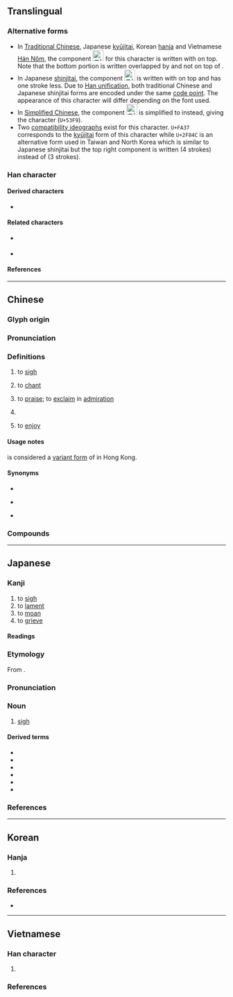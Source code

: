 {{also|叹|歎}}
{{character info}}
{{character info|0xFA37}}
{{character info|0x2F84C}}
==Translingual==
{{ja-forms|嘆|[[叹]]|嘆}}

===Alternative forms===
* In [[Traditional Chinese]], Japanese [[kyūjitai]], Korean [[hanja]] and Vietnamese [[Hán Nôm]], the component [[File:U26c29-ue0102.svg|25px|text-bottom|𦰩󠄂|link=𦰩]] for this character is written with {{l|mul|廿}} on top. Note that the bottom portion is written {{l|mul|口}} overlapped by {{l|mul|夫}} and not {{l|mul|中}} on top of {{l|mul|天}}.
* In Japanese [[shinjitai]], the component [[File:U26c29.svg|25px|text-bottom|𦰩|link=𦰩]] is written with <big>{{l|mul|sc=Jpan|艹}}</big> on top and has one stroke less. Due to [[w:Han unification|Han unification]], both traditional Chinese and Japanese shinjitai forms are encoded under the same [[code point]]. The appearance of this character will differ depending on the font used.
* In [[Simplified Chinese]], the component [[File:U26c29-ue0102.svg|25px|text-bottom|𦰩󠄂|link=𦰩]] is simplified to {{l|mul|又}} instead, giving the character {{l|mul|叹}} (<code>U+53F9</code>).
* Two [[w:CJK Compatibility Ideographs|compatibility ideographs]] exist for this character. <code>U+FA37</code> corresponds to the [[kyūjitai]] form of this character while <code>U+2F84C</code> is an alternative form used in Taiwan and North Korea which is similar to Japanese shinjitai but the top right component is written <big>{{lang|mul|sc=Hant|艹}}</big> (4 strokes) instead of <big>{{lang|mul|sc=Jpan|艹}}</big> (3 strokes).

===Han character===
{{Han char|rn=30|rad=口|as=11|asj=10|sn=14|snj=13|four=64034|canj=RTLO,RTAO|ids=⿰口⿱廿⿻口夫(GHTKV,<code>U+FA37</code>),⿰口𦰩(J,<code>U+2F84C</code>)}}

====Derived characters====
* {{l|mul|𫛗}}

====Related characters====
* {{l|mul|叹}} {{q|[[Simplified Chinese]]}}
* {{l|mul|歎}} {{q|Orthodox form in Hong Kong; [[w:Variant Chinese character|Variant]] [[Traditional Chinese|traditional form]] of {{l|mul|嘆}} in Mainland China}}

====References====
{{Han ref|kx=0205.010|dkj=04138|dj=0427.210|hdz=10673.080|uh=5606}}
{{Han ref|uh=FA37}}
{{Han ref|uh=2F84C}}

----

==Chinese==
{{zh-forms|s=叹|t2=歎|alt=𡂥}}

===Glyph origin===
{{Han etym}}

===Pronunciation===
{{zh-pron
|m=tàn
|c=taan3
|h=pfs=
|md=táng
|mn=thàn
|mn-t=tam3/tang3
|mn-t_note=tam3 - Chaozhou; tang3 - Shantou
|w=
|mc=y
|oc=y
|cat=v,n
}}

===Definitions===
{{zh-hanzi}}

# to [[sigh#Verb|sigh]]
#: {{zh-x|一聲 長嘆|to heave a deep sign}}
#: {{zh-x|他 深深 的 嘆 了 一 口 氣。}}
# {{lb|zh|literary|or|in compounds}} to [[chant#Verb|chant]]
# {{lb|zh|literary|or|in compounds}} to [[praise#Verb|praise]]; to [[exclaim]] in [[admiration]]
#: {{zh-x|嘆服|to gasp in admiration}}
#: {{zh-x|嘆為觀止|to gasp in amazement}}
# {{lb|zh|grammar}} {{zh-abbrev|嘆詞|[[interjection]]}}
# {{lb|zh|Cantonese}} to [[enjoy]]
#: {{zh-x|嘆世界|to enjoy life|C}}

====Usage notes====
{{lang|zh|sc=Hant|嘆}} is considered a [[w:Variant Chinese character|variant form]] of {{zh-l|歎*}} in Hong Kong.

====Synonyms====
* {{s|to sigh}}
{{zh-syn-saurus|嘆氣}}
* {{s|to chant}}
{{zh-syn-saurus|吟唱}}
* {{s|to praise}}
{{zh-syn-saurus|稱讚}}

===Compounds===
{{zh-der|對天長嘆|嘆詞|嘆息|怨嘆:oàn-thàn|可嘆|悲嘆|付之一嘆|感嘆詞|嘆氣|廢然長嘆|慨嘆|感嘆句|嘆美|嘖嘖讚嘆|廣武嘆|嘆為觀止|仰屋興嘆|咳聲嘆息|嘆服|嗟嘆|感嘆|惋嘆|唉聲嘆氣|喟然而嘆|喟嘆|望洋驚嘆|拍桌驚嘆|搖頭嘆息|短嘆長吁|芝焚蕙嘆|自嘆不如|詠嘆|長嘆|驚嘆號|興嘆|長吁短嘆|自嗟自嘆|驚嘆|讚嘆|詠嘆調}}

{{zh-cat|Advanced|Sound}}

----

==Japanese==
{{ja-kanji forms|k=y}}

===Kanji===
{{ja-kanji|grade=c|rs=口11|kyu=&#64055;}}

# to [[sigh#Verb|sigh]]
# to [[lament]]
# to [[moan]]
# to [[grieve]]

====Readings====
{{ja-readings
|goon=たん
|kanon=たん
|kun=なげ-く, なげ-かわし.い
}}

===Etymology===
{{ja-kanjitab|たん|yomi=o|alt=歎}}

From {{der|ja|ltc|-}} {{ltc-l|嘆}}.

===Pronunciation===
{{ja-pron|たん|yomi=o|acc=1|acc_ref=DJR}}

===Noun===
{{ja-noun|たん}}

# [[sigh#Noun|sigh]]

====Derived terms====
{{der-top3}}
* {{ja-r|嘆%願|たん%がん}}
* {{ja-r|嘆%息|たん%そく}}
* {{ja-r|感%嘆|かん%たん}}
* {{ja-r|驚%嘆|きょう%たん}}
* {{ja-r|三%嘆|さん%たん}}
* {{ja-r|悲%嘆|ひ%たん}}
{{der-bottom}}

===References===
<references/>

----

==Korean==

===Hanja===
{{ko-hanja-search}}
{{ko-hanja|탄식하다|탄식할|탄}}

# {{alt form|ko|歎||{{hanja form of|탄|[[sigh]]}}}}

===References===
* {{R:ko:Inmyeongyonghanjapyo|45}}

----

==Vietnamese==

===Han character===
{{vi-readings|rs=口11
|hanviet=thán-tdcndg;tdcntd;gdhn;bonet, than-bonet
|phienthiet=他案 tha án
|nom=than-tdcndg;tdcntd;gdhn;btcn;bonet;taberd, han-tdcndg;tdcntd;gdhn;bonet;genibrel;taberd, thán-tdcntd;btcn;taberd, thăn-btcn;taberd, hớn-tdcndg, hen-gdhn, thơn-gdhn
}}

# {{Nom form of|than|to [[complain]]}}

===References===
<references/>